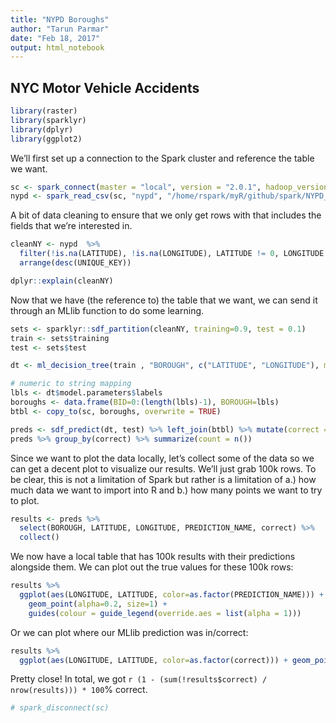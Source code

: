 ```yaml
---
title: "NYPD Boroughs"
author: "Tarun Parmar"
date: "Feb 18, 2017"
output: html_notebook
---
```


## NYC Motor Vehicle Accidents

```r
library(raster)
library(sparklyr)
library(dplyr)
library(ggplot2)
```

We'll first set up a connection to the Spark cluster and reference the table we want.

```r
sc <- spark_connect(master = "local", version = "2.0.1", hadoop_version = "2.7")
nypd <- spark_read_csv(sc, "nypd", "/home/rspark/myR/github/spark/NYPD_Motor_Vehicle_Collisions.csv", overwrite=TRUE)
```

A bit of data cleaning to ensure that we only get rows with that includes the fields that we're interested in.

```r
cleanNY <- nypd  %>% 
  filter(!is.na(LATITUDE), !is.na(LONGITUDE), LATITUDE != 0, LONGITUDE != 0, BOROUGH != "") %>% 
  arrange(desc(UNIQUE_KEY))

dplyr::explain(cleanNY)
```

Now that we have (the reference to) the table that we want, we can send it through an MLlib function to do some learning.

```r
sets <- sparklyr::sdf_partition(cleanNY, training=0.9, test = 0.1)
train <- sets$training
test <- sets$test

dt <- ml_decision_tree(train , "BOROUGH", c("LATITUDE", "LONGITUDE"), max.bins = 200L, max.depth=10L, seed=123L)

# numeric to string mapping
lbls <- dt$model.parameters$labels
boroughs <- data.frame(BID=0:(length(lbls)-1), BOROUGH=lbls)
btbl <- copy_to(sc, boroughs, overwrite = TRUE)

preds <- sdf_predict(dt, test) %>% left_join(btbl) %>% mutate(correct = prediction == BID) %>% left_join(btbl, by=c("prediction"="BID")) %>% mutate(BOROUGH=BOROUGH.x, PREDICTION_NAME = BOROUGH.y)
preds %>% group_by(correct) %>% summarize(count = n())
```

Since we want to plot the data locally, let's collect some of the data so we can get a decent plot to visualize our results. We'll just grab 100k rows. To be clear, this is not a limitation of Spark but rather is a limitation of a.) how much data we want to import into R and b.) how many points we want to try to plot.

```r
results <- preds %>% 
  select(BOROUGH, LATITUDE, LONGITUDE, PREDICTION_NAME, correct) %>% 
  collect()
```

We now have a local table that has 100k results with their predictions alongside them. We can plot out the true values for these 100k rows:

```r
results %>% 
  ggplot(aes(LONGITUDE, LATITUDE, color=as.factor(PREDICTION_NAME))) + 
    geom_point(alpha=0.2, size=1) + 
    guides(colour = guide_legend(override.aes = list(alpha = 1)))
```

Or we can plot where our MLlib prediction was in/correct:

```r
results %>% 
  ggplot(aes(LONGITUDE, LATITUDE, color=as.factor(correct))) + geom_point(alpha=0.2, size=1) + guides(colour = guide_legend(override.aes = list(alpha = 1)))
```

Pretty close! In total, we got `r (1 - (sum(!results$correct) / nrow(results))) * 100`% correct.

```r
# spark_disconnect(sc)
```